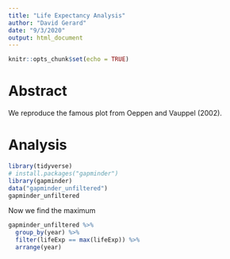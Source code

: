 ```yaml
---
title: "Life Expectancy Analysis"
author: "David Gerard"
date: "9/3/2020"
output: html_document
---
```


```r
knitr::opts_chunk$set(echo = TRUE)
```

# Abstract

We reproduce the famous plot from Oeppen and Vauppel (2002).

# Analysis

```r
library(tidyverse)
# install.packages("gapminder")
library(gapminder)
data("gapminder_unfiltered")
gapminder_unfiltered
```

Now we find the maximum
```r
gapminder_unfiltered %>%
  group_by(year) %>%
  filter(lifeExp == max(lifeExp)) %>%
  arrange(year)
```














